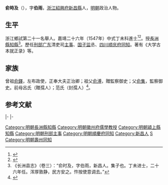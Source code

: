 {{明清人物信息框
| 姓名 = 俞時及
| 原名 =
| 圖片名稱= 
| 圖片大小 =
| 圖片說明 = 
| 最高職務 = 四川順慶府同知
| 國家 = 大明 
| 爵位 =
| 籍貫 = [[浙江|浙江]][[紹興府|紹興府]][[新昌縣|新昌縣]]民籍
| 族裔 = 
| 字號 = 字伯雨
| 諡號 =
| 出生日期 = 生年不詳
| 出生地點 = 
| 逝世日期 = 卒年不詳 
| 逝世地點 =
| 墓葬 =
| 配偶 = 
| 親屬 = 曾祖 [[俞鐸_(正統進士)|俞鐸]]、父 [[俞集|俞集]]
| 出身 =
* 嘉靖二十六年丁未科同進士出身
| 經歷 =
| 著作 =  
}}
'''俞時及'''（{{bd|？||？|catIdx=}}），字'''伯雨'''，[[浙江|浙江]][[紹興府|紹興府]][[新昌縣|新昌縣]]人，[[明朝|明朝]]政治人物。

== 生平 ==
浙江鄉試第二十一名舉人。嘉靖二十六年（1547年）中式丁未科進士<ref>{{Cite book|title=《皇明贡举考》卷五|author=[[张朝瑞|张朝瑞]]|publisher=《续修四库全书》史部第828册|year=|isbn=|location=|pages=}}</ref><ref>{{Cite book|title=贡举志五种 上|author=鲁小俊，江俊伟著|publisher=武汉大学出版社|year=2009|isbn=978-7-307-07043-1|location=武汉|pages=}}</ref>。授[[長洲縣|長洲縣]][[知縣|知縣]]<ref>《长洲县志》（卷三）：“俞时及，字伯雨，新昌人。集子也。丁未进士，二十六年任。浑厚敦静，民方安之。忤按使意调去。”</ref>。歷任[[刑部|刑部]][[广东|广东]]清吏司[[主事|主事]]、[[国子监|国子监]]丞、[[四川|四川]][[顺庆府|顺庆府]][[同知|同知]]。著有《大学古本就正录》等。

== 家族 ==
曾祖[[俞鐸_(正統進士)|俞鐸]]，左布政使，正奉大夫正治卿；祖父[[俞溥|俞溥]]，贈監察御史；父[[俞集|俞集]]，監察御史。前母呂氏（贈孺人）；范氏（封孺人）<ref>{{Cite book|title=天一阁藏明代科举录选刊 登科录 点校本|author=龚延明主编|publisher=宁波出版社|year=2016|isbn=978-7-5526-2320-8|location=宁波|pages=|quote=《天一閣藏明代科舉錄選刊.登科錄》之《嘉靖二十六年丁未科登科錄》}}</ref>。

==参考文献==
{{reflist}}

{{start box}}
{{s-off}}
{{s-before|[[趙忻|趙忻]]}}
{{s-title|明朝長洲縣知縣|嘉靖年間－1549年}}
{{s-after|[[苗敏學|苗敏學]]}}
|-
{{s-before|[[郭智|郭智]]}}
{{s-title|明朝徽州府教授|1549年－嘉靖年間}}
{{s-after|[[陳富春|陳富春]]}}
|-
{{s-before|[[蹇達|蹇達]]}}
{{s-title|明朝潁上縣知縣|1563年－1564年<br><small>（署）</small>}}
{{s-after|[[謝陞_(嘉靖舉人)|謝陞]]}}
{{end box}}

{{嘉靖二十六年丁未科殿試金榜}}

{{Authority control}}
{{DEFAULTSORT:Yu俞}}
[[Category:明朝長洲縣知縣|Category:明朝長洲縣知縣]]
[[Category:明朝徽州府儒學教授|Category:明朝徽州府儒學教授]]
[[Category:明朝潁上縣知縣|Category:明朝潁上縣知縣]]
[[Category:明朝刑部主事|Category:明朝刑部主事]]
[[Category:明朝順慶府同知|Category:明朝順慶府同知]]
[[Category:新昌人|Category:新昌人]]
[[Category:俞姓|S]]
[[Category:明朝壽州同知|Category:明朝壽州同知]]